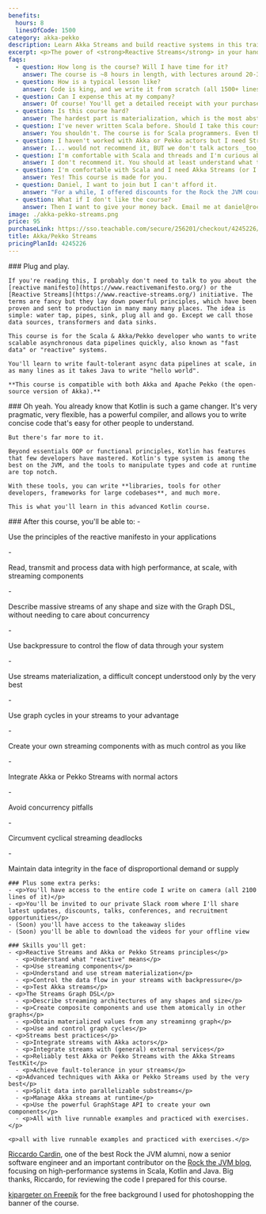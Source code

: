 ```yaml
---
benefits:
  hours: 8
  linesOfCode: 1500
category: akka-pekko
description: Learn Akka Streams and build reactive systems in this training course. Learn to implement data-rich systems at any scale, and write in 10 lines what other people write in 3000.
excerpt: <p>The power of <strong>Reactive Streams</strong> in your hands. Learn to implement reactive data-rich systems at any scale. Write in 10 lines what other people write in 3000.</p>
faqs:
  - question: How long is the course? Will I have time for it?
    answer: The course is ~8 hours in length, with lectures around 20-30 minutes each. I recommend at least 1 hour of focused learning at one time.
  - question: How is a typical lesson like?
    answer: Code is king, and we write it from scratch (all 1500+ lines of it). In a typical lesson I'll explain some concepts, either briefly on a diagram or directly in the code. We then run live examples, and usually I'll finish the lesson with some exercises, which I then solve on camera after you've tried them yourself.
  - question: Can I expense this at my company?
    answer: Of course! You'll get a detailed receipt with your purchase, including VAT (if applicable to you), which you can take to your employer to reimburse. Most (wise) companies will reimburse courses like this.
  - question: Is this course hard?
    answer: The hardest part is materialization, which is the most abstract and the most poorly understood concept in general, but we crack it with live code, exercises and very cute diagrams. Otherwise, I've designed the course to give you a challenge, but not too much that it becomes frustrating. In case you struggle with something, we have a whole group on Slack for discussions, and I'm responsive.
  - question: I've never written Scala before. Should I take this course?
    answer: You shouldn't. The course is for Scala programmers. Even though we do a bit of a recap at the beginning of the course to make sure we're all on the same page, that part is not enough to give you confident skills with Scala if you've never seen it before.
  - question: I haven't worked with Akka or Pekko actors but I need Streams. Can I take this course?
    answer: I... would not recommend it, BUT we don't talk actors _too_ much during the course, because the components hide away much of the (actor-based) implementation.
  - question: I'm comfortable with Scala and threads and I'm curious about this actor model. Should I take this course?
    answer: I don't recommend it. You should at least understand what threads are and how a normal computer can do multiple things at the same time. Otherwise a lot of what we talk about here is going to be overwhelming.
  - question: I'm comfortable with Scala and I need Akka Streams (or I'm really curious about this). Should I take this course?
    answer: Yes! This course is made for you.
  - question: Daniel, I want to join but I can't afford it.
    answer: "For a while, I offered discounts for the Rock the JVM courses to whomever needed them. But then I looked at the stats: almost nobody who took them actually completed any course. The full-price students were 3x as likely to complete the course. So I'm not offering discounts anymore. This course will pay off if you commit. "
  - question: What if I don't like the course?
    answer: Then I want to give your money back. Email me at daniel@rockthejvm.com with your receipt, and I will refund you. Less than 1% of the Rock the JVM students have refunded a course, and the refund took less than 72 hours.
image: ./akka-pekko-streams.png
price: 95
purchaseLink: https://sso.teachable.com/secure/256201/checkout/4245226/akka-streams
title: Akka/Pekko Streams
pricingPlanId: 4245226
---
```



<CourseLayout>
  <Fragment slot="goal">
    ### Plug and play.

    If you're reading this, I probably don't need to talk to you about the [reactive manifesto](https://www.reactivemanifesto.org/) or the [Reactive Streams](https://www.reactive-streams.org/) initiative. The terms are fancy but they lay down powerful principles, which have been proven and sent to production in many many many places. The idea is simple: water tap, pipes, sink, plug all and go. Except we call those data sources, transformers and data sinks.

    This course is for the Scala & Akka/Pekko developer who wants to write scalable asynchronous data pipelines quickly, also known as "fast data" or "reactive" systems.

    You'll learn to write fault-tolerant async data pipelines at scale, in as many lines as it takes Java to write "hello world".

    **This course is compatible with both Akka and Apache Pekko (the open-source version of Akka).**

  </Fragment>
  <Fragment slot="question">
    ### Oh yeah.
    You already know that Kotlin is such a game changer. It's very pragmatic, very flexible, has a powerful compiler, and allows you to write concise code that's easy for other people to understand.

    But there's far more to it.

    Beyond essentials OOP or functional principles, Kotlin has features that few developers have mastered. Kotlin's type system is among the best on the JVM, and the tools to manipulate types and code at runtime are top notch.

    With these tools, you can write **libraries, tools for other developers, frameworks for large codebases**, and much more.

    This is what you'll learn in this advanced Kotlin course.

  </Fragment>
  <Fragment slot="skills">
    ### After this course, you'll be able to:
    - <p>Use the principles of the reactive manifesto in your applications</p>
    - <p>Read, transmit and process data with high performance, at scale, with streaming components</p>
    - <p>Describe massive streams of any shape and size with the Graph DSL, without needing to care about concurrency</p>
    - <p>Use backpressure to control the flow of data through your system</p>
    - <p>Use streams materialization, a difficult concept understood only by the very best</p>
    - <p>Use graph cycles in your streams to your advantage</p>
    - <p>Create your own streaming components with as much control as you like</p>
    - <p>Integrate Akka or Pekko Streams with normal actors</p>
    - <p>Avoid concurrency pitfalls</p>
    - <p>Circumvent cyclical streaming deadlocks</p>
    - <p>Maintain data integrity in the face of disproportional demand or supply</p>

    ### Plus some extra perks:
    - <p>You'll have access to the entire code I write on camera (all 2100 lines of it)</p>
    - <p>You'll be invited to our private Slack room where I'll share latest updates, discounts, talks, conferences, and recruitment opportunities</p>
    - (Soon) you'll have access to the takeaway slides
    - (Soon) you'll be able to download the videos for your offline view

    ### Skills you'll get:
    - <p>Reactive Streams and Akka or Pekko Streams principles</p>
      - <p>Understand what "reactive" means</p>
      - <p>Use streaming components</p>
      - <p>Understand and use stream materialization</p>
      - <p>Control the data flow in your streams with backpressure</p>
      - <p>Test Akka streams</p>
    - <p>The Streams Graph DSL</p>
      - <p>Describe streaming architectures of any shapes and size</p>
      - <p>Create composite components and use them atomically in other graphs</p>
      - <p>Obtain materialized values from any streaminng graph</p>
      - <p>Use and control graph cycles</p>
    - <p>Streams best practices</p>
      - <p>Integrate streams with Akka actors</p>
      - <p>Integrate streams with (general) external services</p>
      - <p>Reliably test Akka or Pekko Streams with the Akka Streams TestKit</p>
      - <p>Achieve fault-tolerance in your streams</p>
    - <p>Advanced techniques with Akka or Pekko Streams used by the very best</p>
      - <p>Split data into parallelizable substreams</p>
      - <p>Manage Akka streams at runtime</p>
      - <p>Use the powerful GraphStage API to create your own components</p>
      - <p>All with live runnable examples and practiced with exercises.</p>

    <p>all with live runnable examples and practiced with exercises.</p>

  </Fragment>
  <Fragment slot="thanks">
    <p><a href="https://www.linkedin.com/in/riccardocardin/">Riccardo Cardin</a>, one of the best Rock the JVM alumni, now a senior software engineer and an important contributor on the <a href="/articles">Rock the JVM blog</a>, focusing on high-performance systems in Scala, Kotlin and Java. Big thanks, Riccardo, for reviewing the code I prepared for this course.</p>
    <p><a href="https://www.freepik.com/free-photo/3d-render-spotlights-grunge-brick-wall_1202914.htm">kjpargeter on Freepik</a> for the free background I used for photoshopping the banner of the course.</p>

  </Fragment>
</CourseLayout>
